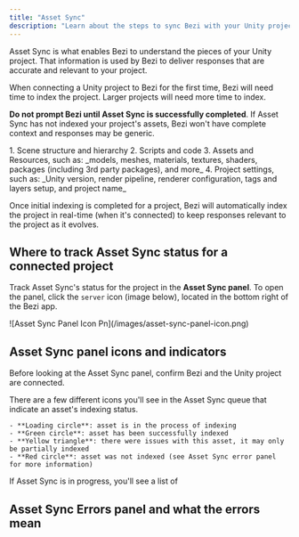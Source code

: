 ```yaml
---
title: "Asset Sync"
description: "Learn about the steps to sync Bezi with your Unity project to get customized AI assistance"
---
```


Asset Sync is what enables Bezi to understand the pieces of your Unity project. That information is used by Bezi to deliver responses that are accurate and relevant to your project.

When connecting a Unity project to Bezi for the first time, Bezi will need time to index the project. Larger projects will need more time to index. 

**Do not prompt Bezi until Asset Sync is successfully completed**. If Asset Sync has not indexed your project's assets, Bezi won't have complete context and responses may be generic.

<Accordion title="What types of asset can Bezi index? ">
  1. Scene structure and hierarchy
  2. Scripts and code
  3. Assets and Resources, such as: _models, meshes, materials, textures, shaders, packages (including 3rd party packages), and more_
  4. Project settings, such as: _Unity version, render pipeline, renderer configuration, tags and layers setup, and project name_
</Accordion>

Once initial indexing is completed for a project, Bezi will automatically index the project in real-time (when it's connected) to keep responses relevant to the project as it evolves.

## Where to track Asset Sync status for a connected project

Track Asset Sync's status for the project in the **Asset Sync panel**. To open the panel, click the `server` icon (image below), located in the bottom right of the Bezi app.

<Frame>
  ![Asset Sync Panel Icon Pn](/images/asset-sync-panel-icon.png)
</Frame>

## Asset Sync panel icons and indicators

Before looking at the Asset Sync panel, confirm Bezi and the Unity project are connected.

<AccordionGroup>
  <Accordion title="Understanding the Asset Sync icons">
    There are a few different icons you'll see in the Asset Sync queue that indicate an asset's indexing status. 

    - **Loading circle**: asset is in the process of indexing
    - **Green circle**: asset has been successfully indexed
    - **Yellow triangle**: there were issues with this asset, it may only be partially indexed
    - **Red circle**: asset was not indexed (see Asset Sync error panel for more information)
  </Accordion>
  <Accordion title="How to know if Asset Sync is in progress">
    If Asset Sync is in progress, you'll see a list of 
  </Accordion>
  <Accordion title="How to know if Asset Sync is completed">
    
  </Accordion>
  <Accordion title="Where to find Asset Sync errors">
    
  </Accordion>
</AccordionGroup>

## Asset Sync Errors panel and what the errors mean
